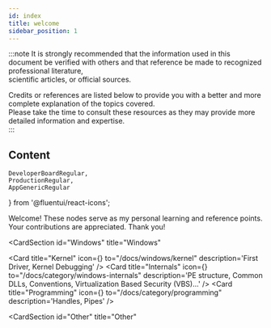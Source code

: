 ```yaml
---
id: index
title: welcome
sidebar_position: 1
---
```


:::note
It is strongly recommended that the information used in this document be verified with others and that reference be made to recognized professional literature,  
scientific articles, or official sources.  

Credits or references are listed below to provide you with a better and more complete explanation of the topics covered.    
Please take the time to consult these resources as they may provide more detailed information and expertise.  
:::


## Content

    DeveloperBoardRegular,
    ProductionRegular,
    AppGenericRegular
} from '@fluentui/react-icons';




Welcome! These nodes serve as my personal learning and reference points.  
Your contributions are appreciated. Thank you!

<CardSection
  id="Windows"
  title="Windows"
>
  <Card
    title="Kernel"
    icon={<DeveloperBoardRegular />}
    to="/docs/windows/kernel"
    description='First Driver, Kernel Debugging'
  />
  <Card
    title="Internals"
    icon={<ProductionRegular />}
    to="/docs/category/windows-internals"
    description='PE structure, Common DLLs, Conventions, Virtualization Based Security (VBS)...'
  />
  <Card
    title="Programming"
    icon={<AppGenericRegular />}
    to="/docs/category/programming"
    description='Handles, Pipes'
  />
</CardSection>

<CardSection
  id="Other"
  title="Other"
>
  <Card
    title="Web CheatSheet"
    to="/docs/web"
    description='HTTP Status Codes, HTTP Verbs'
  />
  <Card
    title="Python"
    to="/docs/python/"
    description='Variables, Shallow & Deep Copy, if else, Functions, Exceptions, Read & Write Files...'
  />
</CardSection>
